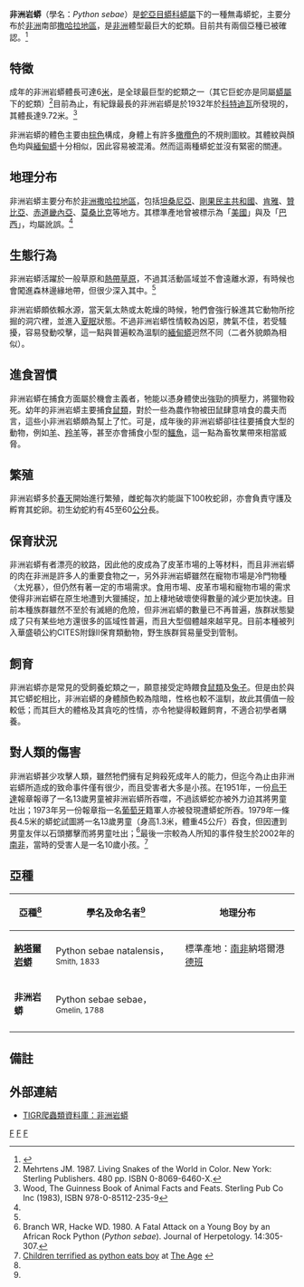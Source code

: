 {{Speciesbox
| taxon = Python sebae
| authority = DD
| image = Python_sebae.jpg
| binomial_authority = Gmelin, 1788
| synonyms = * ''Coluber Sebae'' - Gmelin, 1788
* ''Coluber'' ''Speciosus'' - Bonnaterre, 1790
* ''Boa Hieroglyphica'' - Schneider, 1801
* ''Python Houttuyni'' - Daudin, 1803
* ''Python Liberiensis'' - Hallowell, 1845
* ''Hortulia Sebae'' - Gray, 1849
* ''Boa Liberiensis'' - Hallowell, 1854
* ''Python sebae'' - Boettger, 1887
* ''Python sebae'' - Boulenger, 1893
* ''Python jubalis'' - Pitman, 1936
* ''Python sebae sebae'' - Broadley, 1983
* ''Python sebae'' - Branch, 1991
* ''Python sebae'' - Kluge, 1993<ref name="McD99">McDiarmid RW, Campbell JA, Touré T. 1999. Snake Species of the World: A Taxonomic and Geographic Reference, vol. 1. Herpetologists' League. 511 pp. ISBN 1-893777-00-6 (series). ISBN 1-893777-01-4 (volume).</ref>
}}

'''非洲岩蟒'''（學名：''Python sebae''）是[[蛇亞目|蛇亞目]][[蟒科|蟒科]][[蟒屬|蟒屬]]下的一種無毒蟒蛇，主要分布於[[非洲|非洲]]南部[[撒哈拉以南非洲|撒哈拉地區]]，是[[非洲|非洲]]體型最巨大的蛇類。目前共有兩個亞種已被確認。<ref name="ITIS">{{ITIS|ID=634785|taxon=''Python sebae''|year=2007|date=12 September}}</ref>

== 特徵 ==
成年的非洲岩蟒體長可達6[[米_(單位)|米]]，是全球最巨型的蛇類之一（其它巨蛇亦是同屬[[蟒屬|蟒屬]]下的蛇類）<ref name="Meh87">Mehrtens JM. 1987. Living Snakes of the World in Color. New York: Sterling Publishers. 480 pp. ISBN 0-8069-6460-X.</ref>目前為止，有紀錄最長的非洲岩蟒是於1932年於[[科特迪瓦|科特迪瓦]]所發現的，其體長達9.72米。<ref>Wood, The Guinness Book of Animal Facts and Feats. Sterling Pub Co Inc (1983), ISBN 978-0-85112-235-9</ref>

非洲岩蟒的體色主要由[[棕色|棕色]]構成，身體上有許多[[橄欖色|橄欖色]]的不規則圖紋。其體紋與顏色均與[[緬甸蟒|緬甸蟒]]十分相似，因此容易被混淆。然而這兩種蟒蛇並沒有緊密的關連。

== 地理分布 ==
非洲岩蟒主要分布於[[非洲|非洲]][[撒哈拉以南非洲|撒哈拉地區]]，包括[[坦桑尼亞|坦桑尼亞]]、[[剛果民主共和國|剛果民主共和國]]、[[肯雅|肯雅]]、[[贊比亞|贊比亞]]、[[赤道畿內亞|赤道畿內亞]]、[[莫桑比克|莫桑比克]]等地方。其標準產地曾被標示為「[[美國|美國]]」與及「[[巴西|巴西]]」，均屬訛誤。<ref name="McD99"/>

== 生態行為 ==
非洲岩蟒活躍於一般草原和[[熱帶乾濕季氣候|熱帶草原]]，不過其活動區域並不會遠離水源，有時候也會闖進森林邊緣地帶，但很少深入其中。<ref name="Meh87"/>

非洲岩蟒頗依賴水源，當天氣太熱或太乾燥的時候，牠們會強行躲進其它動物所挖掘的洞穴裡，並進入[[夏眠|夏眠]]狀態。不過非洲岩蟒性情較為凶惡，脾氣不佳，若受騷擾，容易發動咬擊，這一點與普遍較為溫馴的[[緬甸蟒|緬甸蟒]]迥然不同（二者外貌頗為相似）。

== 進食習慣 ==
非洲岩蟒在捕食方面屬於機會主義者，牠能以憑身體使出強勁的擠壓力，將獵物殺死。幼年的非洲岩蟒主要捕食[[鼠類|鼠類]]，對於一些為農作物被田鼠肆意啃食的農夫而言，這些小非洲岩蟒頗為幫上了忙。可是，成年後的非洲岩蟒卻往往要捕食大型的動物，例如[[羊|羊]]、[[羚羊|羚羊]]等，甚至亦會捕食小型的[[鱷魚|鱷魚]]，這一點為畜牧業帶來相當威脅。

== 繁殖 ==
非洲岩蟒多於[[春天|春天]]開始進行繁殖，雌蛇每次約能誕下100枚蛇卵，亦會負責守護及孵育其蛇卵。初生幼蛇約有45至60[[公分|公分]]長。

== 保育狀況 ==
非洲岩蟒有者漂亮的紋路，因此他的皮成為了皮革市場的上等材料，而且非洲岩蟒的肉在非洲是許多人的重要食物之一，另外非洲岩蟒雖然在寵物市場是冷門物種〈太兇暴〉，但仍然有著一定的市場需求。食用市場、皮革市場和寵物市場的需求使得非洲岩蟒在原生地遭到大獵捕捉，加上棲地破壞使得數量的減少更加快速。目前本種族群雖然不至於有滅絕的危險，但非洲岩蟒的數量已不再普遍，族群狀態變成了只有某些地方還很多的區域性普遍，而且大型個體越來越罕見。目前本種被列入華盛頓公約CITES附錄II保育類動物，野生族群貿易量受到管制。

== 飼育 ==
非洲岩蟒亦是常見的受飼養蛇類之一，願意接受定時餵食[[鼠類|鼠類]]及[[兔子|兔子]]。但是由於與其它蟒蛇相比，非洲岩蟒的身體顏色較為陰暗，性格也較不溫馴，故此其價值一般較低；而其巨大的體格及其貪吃的性情，亦令牠變得較難飼育，不適合初學者購養。

== 對人類的傷害 ==
非洲岩蟒甚少攻擊人類，雖然牠們擁有足夠殺死成年人的能力，但迄今為止由非洲岩蟒所造成的致命事件僅有很少，而且受害者大多是小孩。在1951年，一份[[烏干達|烏干達]]報章報導了一名13歲男童被非洲岩蟒所吞噬，不過該蟒蛇亦被外力迫其將男童吐出；1973年另一份報章指一名[[葡萄牙|葡萄牙]]籍軍人亦被發現遭蟒蛇所吞。1979年一條長4.5米的蟒蛇試圖將一名13歲男童（身高1.3米，體重45公斤）吞食，但因遭到男童友伴以石頭擲擊而將男童吐出；<ref name="Bra80">Branch WR, Hacke WD. 1980. A Fatal Attack on a Young Boy by an African Rock Python (''Python sebae''). Journal of Herpetology. 14:305-307.</ref>最後一宗較為人所知的事件發生於2002年的[[南非|南非]]，當時的受害人是一名10歲小孩。<ref name="Age">[http://www.theage.com.au/articles/2002/11/24/1037697985131.html Children terrified as python eats boy] at [http://www.theage.com.au/ The Age] {{WebCite|url=https://www.webcitation.org/5VV8vdm47?url=http://www.theage.com.au/ |date=20080210103248 |dateformat=iso }}</ref>

== 亞種 ==
{|cellspacing=0 cellpadding=2 border=1 style="border-collapse: collapse;"
!bgcolor="#f0f0f0"|亞種<ref name="ITIS"/>
!bgcolor="#f0f0f0"|學名及命名者<ref name="ITIS"/>
!bgcolor="#f0f0f0"|地理分布
|-
|'''[[納塔爾岩蟒|納塔爾岩蟒]]'''
|Python sebae natalensis，<small>Smith, 1833</small>
|style="width:40%"|標準產地：[[南非|南非]]納塔爾港[[德班|德班]]
|-
|'''非洲岩蟒'''
|Python sebae sebae，<small>Gmelin, 1788</small>
|
|-
|}

== 備註 ==
{{reflist}}

== 外部連結 ==
{{Commons}}
* {{en}}[http://reptile-database.reptarium.cz/species.php?genus=Python&species=sebae TIGR爬蟲類資料庫：非洲岩蟒]
{{taxonbar}}
[[Category:_1788年描述的动物|F]]
[[Category:蟒属|F]]
[[Category:非洲爬行动物|F]]